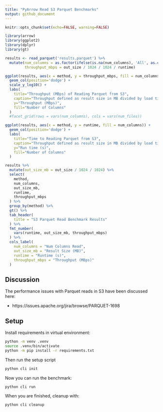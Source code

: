```yaml
---
title: "PyArrow Read S3 Parquet Benchmarks"
output: github_document
---
```


```r
knitr::opts_chunk$set(echo=FALSE, warning=FALSE)

library(arrow)
library(ggplot2)
library(dplyr)
library(gt)
```

```r
results <- read_parquet('results.parquet') %>%
  mutate(num_columns = as.factor(ifelse(is.na(num_columns), 'All', as.character(num_columns))),
         throughput_mbps = out_size / 1024 / 1024 / runtime)

ggplot(results, aes(x = method, y = throughput_mbps, fill = num_columns)) +
  geom_col(position='dodge') +
  scale_y_log10() +
  labs(
    title="Throughput (MBps) of Reading Parquet from S3",
    caption="Throughput defined as result size in MB divided by load time",
    y="Throughput (MBps)",
    fill="Number of Columns"
  )
  #facet_grid(rows = vars(num_columns), cols = vars(num_files))

ggplot(results, aes(x = method, y = runtime, fill = num_columns)) +
  geom_col(position='dodge') +
  labs(
    title="Time to Reading Parquet from S3",
    caption="Throughput defined as result size in MB divided by load time",
    y="Run time (s)",
    fill="Number of Columns"
  )
```

```r
results %>%
  mutate(out_size_mb = out_size / 1024 / 1024) %>%
  select(
    method,
    num_columns,
    out_size_mb,
    runtime,
    throughput_mbps
  ) %>%
  group_by(method) %>%
  gt() %>%
  tab_header(
    title = "S3 Parquet Read Benchmark Results"
  ) %>%
  fmt_number(
    vars(runtime, out_size_mb, throughput_mbps)
  ) %>%
  cols_label(
    num_columns = "Num Columns Read",
    out_size_mb = "Result Size (MB)",
    runtime = "Runtime (s)",
    throughput_mbps = "Throughput (MBps)"
  )
```

## Discussion


The performance issues with Parquet reads in S3 have been discussed here:

 * https://issues.apache.org/jira/browse/PARQUET-1698

## Setup

Install requirements in virtual environment:

```bash
python -m venv .venv
source .venv/bin/activate
python -m pip install -r requirements.txt
```

Then run the setup script

```bash
python cli init
```

Now you can run the benchmark:

```bash
python cli run
```

When you are finished, cleanup with:

```bash
python cli cleanup
```